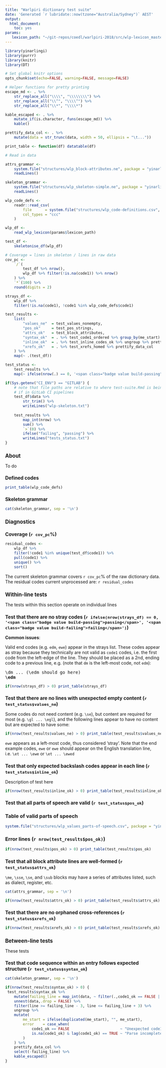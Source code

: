 ```yaml
---
title: "Warlpiri dictionary test suite"
date: 'Generated `r lubridate::now(tzone="Australia/Sydney")` AEST'
output: 
  html_document: 
    toc: yes
params:
   lexicon_path: "~/git-repos/coedl/warlpiri-2018/src/wlp-lexicon_master.txt"
---
```


```r
library(yinarlingi)
library(purrr)
library(knitr)
library(DT)

# Set global knitr options
opts_chunk$set(echo=FALSE, warning=FALSE, message=FALSE)

# Helper functions for pretty printing
escape_md <- . %>%
    str_replace_all("\\\\", "\\\\\\\\") %>% 
    str_replace_all("\\^", "\\\\^") %>%
    str_replace_all("\\*", "\\\\*")

kable_escaped <- . %>%
    mutate_if(is.character, funs(escape_md)) %>%
    kable()

prettify_data_col <- . %>%
    mutate(data = str_trunc(data, width = 50, ellipsis = "\t..."))

print_table <- function(df) datatable(df)

# Read in data

attrs_grammar <-
    system.file("structures/wlp_block-attributes.ne", package = "yinarlingi") %>%
    readLines()

skeleton_grammar <-
    system.file("structures/wlp_skeleton-simple.ne", package = "yinarlingi") %>%
    readLines()

wlp_code_defs <-
    readr::read_csv(
        file      = system.file("structures/wlp_code-definitions.csv", package = "yinarlingi"),
        col_types = "ccc"
    )

wlp_df <-
    read_wlp_lexicon(params$lexicon_path)

test_df <-
    skeletonise_df(wlp_df)

# Coverage = lines in skeleton / lines in raw data
cov_pc <-
    `/`(
        test_df %>% nrow(),
        wlp_df %>% filter(!is.na(code1)) %>% nrow()
    ) %>%
    `*`(100) %>%
    round(digits = 2)

strays_df <-
    wlp_df %>%
    filter(!is.na(code1), !code1 %in% wlp_code_defs$code1)

test_results <-
    list(
        "values_ne"  = test_values_nonempty,
        "pos_ok"     = test_pos_strings,
        "attrs_ok"   = test_block_attributes,
        "syntax_ok"  = . %>% test_code1_ordered %>% group_by(me_start) %>% tidyr::nest(),
        "inline_ok"  = . %>% test_inline_codes_ok %>% ungroup %>% prettify_data_col,
        "xrefs_ok"   = . %>% test_xrefs_homed %>% prettify_data_col
    ) %>%
    map(~ .(test_df))

test_status <-
    test_results %>%
    map(~ ifelse(nrow(.) == 0, '<span class="badge value build-passing">passing</span>', '<span class="badge value build-failing">failing</span>'))

if(Sys.getenv("CI_ENV") == "GITLAB") {
    # note that file paths are relative to where test-suite.Rmd is being run!
    # if in GitLab CI pipelines
    test_df$data %>%
        str_trim() %>% 
        writeLines("wlp-skeleton.txt")
    
    test_results %>%
        map_int(nrow) %>%
        sum() %>%
        `>`(0) %>%
        ifelse("failing", "passing") %>% 
        writeLines("tests_status.txt")
}
```

# About

To do

## Defined codes

```r
print_table(wlp_code_defs)
```


## Skeleton grammar

```r
cat(skeleton_grammar, sep = '\n')
```


# Diagnostics

## Coverage (`r cov_pc`%)

```r
residual_codes <-
    wlp_df %>%
    filter(!code1 %in% unique(test_df$code1)) %>%
    pull(code1) %>%
    unique() %>%
    sort()

```

The current skeleton grammar covers `r cov_pc`% of the raw dictionary data. The residual codes current unprocessed are:
`r residual_codes`

# Within-line tests

The tests within this section operate on individual lines

## Test that there are no stray codes (`r ifelse(nrow(strays_df) == 0, '<span class="badge value build-passing">passing</span>', '<span class="badge value build-failing">failing</span>')`)

**Common issues**:

Valid end codes (e.g. `edm`, `ewe`) appear in the strays list. These codes appear as stray because they technically are not valid as `code1` codes, i.e. the first code from the left-edge of the line. They should be placed as a 2nd, ending code to a previous line, e.g. (note that `dm` is the left-most code, not `edm`):
    <pre>\dm ... (\edm should go here)
<b>\edm</b></pre>


```r
if(nrow(strays_df) > 0) print_table(strays_df)
```

## Test that there are no lines with unexpected empty content (`r test_status$values_ne`)

Some codes do not need content (e.g. `\se`), but content are required for most (e.g. `\gl ... \egl`), and the following lines appear to have no content but are expected to have some:

```r
if(nrow(test_results$values_ne) > 0) print_table(test_results$values_ne)
```


`ewe` appears as a left-most code, thus considered 'stray'. Note that the end example codes, `ewe` or `ewe` should appear on the English translation line, i.e. `\et ... \ewe` or `\et ... \ewed`

## Test that only expected backslash codes appear in each line (`r test_status$inline_ok`)

Description of test here

```r
if(nrow(test_results$inline_ok) > 0) print_table(test_results$inline_ok)

```

## Test that all parts of speech are valid (`r test_status$pos_ok`)

### Table of valid parts of speech

```r
system.file("structures/wlp_values_parts-of-speech.csv", package = "yinarlingi") %>% read.csv() %>% datatable()
```

### Error lines (`r nrow(test_results$pos_ok)`)

```r
if(nrow(test_results$pos_ok) > 0) print_table(test_results$pos_ok)
```

## Test that all block attribute lines are well-formed (`r test_status$attrs_ok`)

`\me`, `\sse`, `\se`, and `\sub` blocks may have a series of attributes listed, such as dialect, register, etc.

```r
cat(attrs_grammar, sep = '\n')
```

```r
if(nrow(test_results$attrs_ok) > 0) print_table(test_results$attrs_ok)
```


## Test that there are no orphaned cross-references (`r test_status$xrefs_ok`)

```r
if(nrow(test_results$xrefs_ok) > 0) print_table(test_results$xrefs_ok)
```

# Between-line tests

These tests 

## Test that code sequence within an entry follows expected structure (`r test_status$syntax_ok`)

```r
cat(skeleton_grammar, sep = '\n')
```


```r
if(nrow(test_results$syntax_ok) > 0) {
 test_results$syntax_ok %>%
    mutate(failing_line = map_int(data, ~ filter(.,code1_ok == FALSE | is.na(code1_ok)) %>% slice(1) %>% pull(line))) %>%
    unnest(data,.drop = FALSE) %>%
    filter(line >= failing_line - 3, line <= failing_line + 3) %>%
    ungroup %>%
    mutate(
        me_start = ifelse(duplicated(me_start), "", me_start),
        error    = case_when(
            code1_ok == FALSE                       ~ "Unexpected code1",
            is.na(code1_ok) & lag(code1_ok) == TRUE ~ "Parse incomplete, expecting another code1 after."
        )
    ) %>% 
    prettify_data_col %>% 
    select(-failing_line) %>%
    kable_escaped()
}

```


<style type="text/css">
h1 { font-size: 1.2em }
h2 { font-size: 1.1em }

.badge {
    font-family: DejaVu Sans, Verdana, Geneva, sans-serif;
    font-size: 11px;
    color: white;
}

.badge.tag {
    background-color: #4c4c4c;
    padding: 2px 4px 3px 7px;
    border-radius: 4px 0 0 4px;
}

.badge.value {
    padding: 2px 7px 3px 4px;
    border-radius: 0 4px 4px 0;
}

.badge.license {
    background-color: #487;
}

.badge.build-passing {
    background-color: #4b2;
}

.badge.build-failing {
    background-color: #c54;
}
</style>
